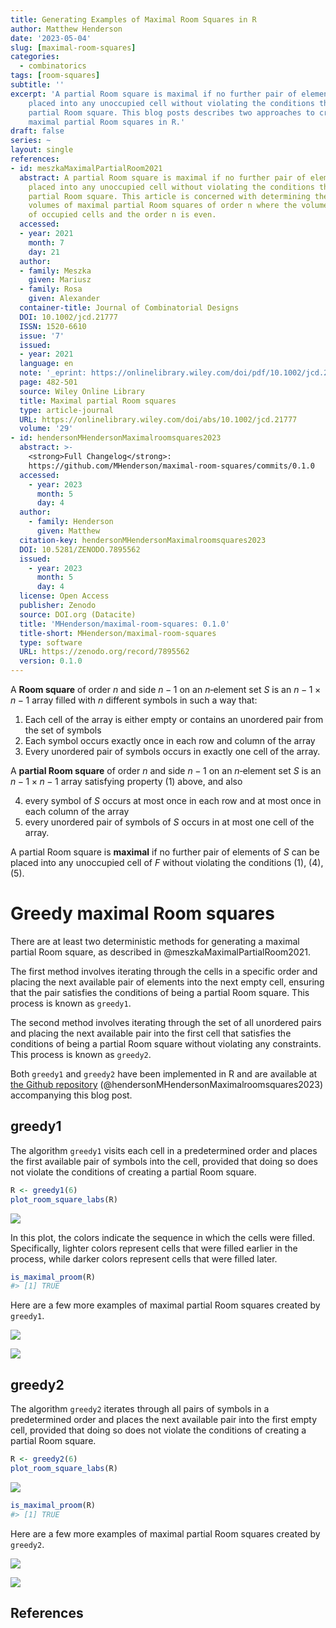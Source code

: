 ```yaml
---
title: Generating Examples of Maximal Room Squares in R
author: Matthew Henderson
date: '2023-05-04'
slug: [maximal-room-squares]
categories:
  - combinatorics
tags: [room-squares]
subtitle: ''
excerpt: 'A partial Room square is maximal if no further pair of elements can be
    placed into any unoccupied cell without violating the conditions that define a
    partial Room square. This blog posts describes two approaches to creating
    maximal partial Room squares in R.'
draft: false
series: ~
layout: single
references:
- id: meszkaMaximalPartialRoom2021
  abstract: A partial Room square is maximal if no further pair of elements can be
    placed into any unoccupied cell without violating the conditions that define a
    partial Room square. This article is concerned with determining the spectrum of
    volumes of maximal partial Room squares of order n where the volume is the number
    of occupied cells and the order n is even.
  accessed:
  - year: 2021
    month: 7
    day: 21
  author:
  - family: Meszka
    given: Mariusz
  - family: Rosa
    given: Alexander
  container-title: Journal of Combinatorial Designs
  DOI: 10.1002/jcd.21777
  ISSN: 1520-6610
  issue: '7'
  issued:
  - year: 2021
  language: en
  note: '_eprint: https://onlinelibrary.wiley.com/doi/pdf/10.1002/jcd.21777'
  page: 482-501
  source: Wiley Online Library
  title: Maximal partial Room squares
  type: article-journal
  URL: https://onlinelibrary.wiley.com/doi/abs/10.1002/jcd.21777
  volume: '29'
- id: hendersonMHendersonMaximalroomsquares2023
  abstract: >-
    <strong>Full Changelog</strong>:
    https://github.com/MHenderson/maximal-room-squares/commits/0.1.0
  accessed:
    - year: 2023
      month: 5
      day: 4
  author:
    - family: Henderson
      given: Matthew
  citation-key: hendersonMHendersonMaximalroomsquares2023
  DOI: 10.5281/ZENODO.7895562
  issued:
    - year: 2023
      month: 5
      day: 4
  license: Open Access
  publisher: Zenodo
  source: DOI.org (Datacite)
  title: 'MHenderson/maximal-room-squares: 0.1.0'
  title-short: MHenderson/maximal-room-squares
  type: software
  URL: https://zenodo.org/record/7895562
  version: 0.1.0
---
```


A **Room square** of order $n$ and side $n − 1$ on an $n$‐element set $S$ is an
$n - 1 \times n - 1$ array filled with $n$ different symbols in such a way that:

1. Each cell of the array is either empty or contains an unordered pair from the set of symbols
2. Each symbol occurs exactly once in each row and column of the array
3. Every unordered pair of symbols occurs in exactly one cell of the array.

A **partial Room square** of order $n$ and side $n − 1$ on an $n$‐element set $S$ is
an $n - 1 \times n - 1$ array satisfying property (1) above, and also

4. every symbol of $S$ occurs at most once in each row and at most once in each column of the array 
5. every unordered pair of symbols of $S$ occurs in at most one cell of the array.

A partial Room square is **maximal** if no further pair of elements of $S$ can be placed into any unoccupied cell of $F$ without violating the conditions (1), (4), (5).

# Greedy maximal Room squares

There are at least two deterministic methods for generating a maximal partial Room square, as described in
@meszkaMaximalPartialRoom2021.

The first method involves iterating through the cells in a specific order and placing the next available pair of elements into the next empty cell, ensuring that the pair satisfies the conditions of being a partial Room square. This process is known as `greedy1`.

The second method involves iterating through the set of all unordered pairs and placing the next available pair into the first cell that satisfies the conditions of being a partial Room square without violating any constraints. This process is known as `greedy2`.

Both `greedy1` and `greedy2` have been implemented in R and are available at
[the Github repository](https://github.com/MHenderson/maximal-room-squares)
(@hendersonMHendersonMaximalroomsquares2023)
accompanying this blog post.

## greedy1

The algorithm `greedy1` visits each cell in a predetermined order and places the first available pair of symbols into the cell, provided that doing so does not violate the conditions of creating a partial Room square.

```r
R <- greedy1(6)
plot_room_square_labs(R)
```

![](greedy1_example_plot-1.png)

In this plot, the colors indicate the sequence in which the cells were filled. Specifically, lighter colors represent cells that were filled earlier in the process, while darker colors represent cells that were filled later.

```r
is_maximal_proom(R)
#> [1] TRUE
```

Here are a few more examples of maximal partial Room squares created
by `greedy1`.

![](greedy1_examples_1-1.png)<!-- -->

![](greedy1_examples_2-1.png)<!-- -->

## greedy2

The algorithm `greedy2` iterates through all pairs of symbols in a predetermined order and places the next available pair into the first empty cell, provided that doing so does not violate the conditions of creating a partial Room square.

```r
R <- greedy2(6)
plot_room_square_labs(R)
```

![](greedy2_example_plot-1.png)

```r
is_maximal_proom(R)
#> [1] TRUE
```

Here are a few more examples of maximal partial Room squares created
by `greedy2`.

![](greedy2_examples_1-1.png)

![](greedy2_examples_2-1.png)

## References
